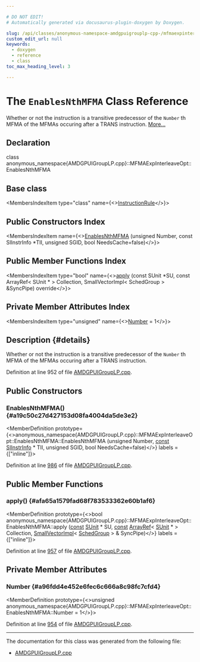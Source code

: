 ```yaml
---

# DO NOT EDIT!
# Automatically generated via docusaurus-plugin-doxygen by Doxygen.

slug: /api/classes/anonymous-namespace-amdgpuigrouplp-cpp-/mfmaexpinterleaveopt/enablesnthmfma
custom_edit_url: null
keywords:
  - doxygen
  - reference
  - class
toc_max_heading_level: 3

---
```





# The `EnablesNthMFMA` Class Reference

<DoxygenPage pluginConfig={pluginConfig}>

Whether or not the instruction is a transitive predecessor of the <code>Number</code> th MFMA of the MFMAs occuring after a TRANS instruction. <a href="#details">More...</a>

## Declaration

<CodeBlock>class anonymous_namespace{AMDGPUIGroupLP.cpp}::MFMAExpInterleaveOpt::EnablesNthMFMA</CodeBlock>

## Base class

<MembersIndex>

<MembersIndexItem
  type="class"
  name={<><a href="/docs/api/classes/anonymous-namespace-amdgpuigrouplp-cpp-/instructionrule">InstructionRule</a></>}>
</MembersIndexItem>

</MembersIndex>

## Public Constructors Index

<MembersIndex>

<MembersIndexItem
  name={<><a href="#a19c50c27d427153d08fa4004da5de3e2">EnablesNthMFMA</a> (unsigned Number, const SIInstrInfo &#42;TII, unsigned SGID, bool NeedsCache=false)</>}>
</MembersIndexItem>

</MembersIndex>

## Public Member Functions Index

<MembersIndex>

<MembersIndexItem
  type="bool"
  name={<><a href="#afa65a1579fad68f783533362e60b1af6">apply</a> (const SUnit &#42;SU, const ArrayRef&lt; SUnit &#42; &gt; Collection, SmallVectorImpl&lt; SchedGroup &gt; &amp;SyncPipe) override</>}>
</MembersIndexItem>

</MembersIndex>

## Private Member Attributes Index

<MembersIndex>

<MembersIndexItem
  type="unsigned"
  name={<><a href="#a96fdd4e452e6fec6c666a8c98fc7cfd4">Number</a> = 1</>}>
</MembersIndexItem>

</MembersIndex>

## Description {#details}

Whether or not the instruction is a transitive predecessor of the <code>Number</code> th MFMA of the MFMAs occuring after a TRANS instruction.

Definition at line 952 of file <a href="/docs/api/files/lib/lib/target/lib/target/amdgpu/amdgpuigrouplp-cpp">AMDGPUIGroupLP.cpp</a>.

<SectionDefinition>

## Public Constructors

### EnablesNthMFMA() {#a19c50c27d427153d08fa4004da5de3e2}

<MemberDefinition
  prototype={<>anonymous&#95;namespace&#123;AMDGPUIGroupLP.cpp&#125;::MFMAExpInterleaveOpt::EnablesNthMFMA::EnablesNthMFMA (unsigned Number, <a href="/docs/api/files/lib/lib/target/lib/target/aarch64/aarch64promoteconstant-cpp/#a90f8350fecae261c25be85d38b451bff">const</a> <a href="/docs/api/classes/llvm/siinstrinfo">SIInstrInfo</a> &#42; TII, unsigned SGID, bool NeedsCache=false)</>}
  labels = {["inline"]}>

Definition at line <a href="/docs/api/files/lib/lib/target/lib/target/amdgpu/amdgpuigrouplp-cpp/#l00986">986</a> of file <a href="/docs/api/files/lib/lib/target/lib/target/amdgpu/amdgpuigrouplp-cpp">AMDGPUIGroupLP.cpp</a>.
</MemberDefinition>

</SectionDefinition>

<SectionDefinition>

## Public Member Functions

### apply() {#afa65a1579fad68f783533362e60b1af6}

<MemberDefinition
  prototype={<>bool anonymous&#95;namespace&#123;AMDGPUIGroupLP.cpp&#125;::MFMAExpInterleaveOpt::EnablesNthMFMA::apply (<a href="/docs/api/files/lib/lib/target/lib/target/aarch64/aarch64promoteconstant-cpp/#a90f8350fecae261c25be85d38b451bff">const</a> <a href="/docs/api/classes/llvm/sunit">SUnit</a> &#42; SU, <a href="/docs/api/files/lib/lib/target/lib/target/aarch64/aarch64promoteconstant-cpp/#a90f8350fecae261c25be85d38b451bff">const</a> <a href="/docs/api/classes/llvm/arrayref">ArrayRef</a>&lt; <a href="/docs/api/classes/llvm/sunit">SUnit</a> &#42; &gt; Collection, <a href="/docs/api/classes/llvm/smallvectorimpl">SmallVectorImpl</a>&lt; <a href="/docs/api/classes/anonymous-namespace-amdgpuigrouplp-cpp-/schedgroup">SchedGroup</a> &gt; &amp; SyncPipe)</>}
  labels = {["inline"]}>

Definition at line <a href="/docs/api/files/lib/lib/target/lib/target/amdgpu/amdgpuigrouplp-cpp/#l00957">957</a> of file <a href="/docs/api/files/lib/lib/target/lib/target/amdgpu/amdgpuigrouplp-cpp">AMDGPUIGroupLP.cpp</a>.
</MemberDefinition>

</SectionDefinition>

<SectionDefinition>

## Private Member Attributes

### Number {#a96fdd4e452e6fec6c666a8c98fc7cfd4}

<MemberDefinition
  prototype={<>unsigned anonymous&#95;namespace&#123;AMDGPUIGroupLP.cpp&#125;::MFMAExpInterleaveOpt::EnablesNthMFMA::Number = 1</>}>

Definition at line <a href="/docs/api/files/lib/lib/target/lib/target/amdgpu/amdgpuigrouplp-cpp/#l00954">954</a> of file <a href="/docs/api/files/lib/lib/target/lib/target/amdgpu/amdgpuigrouplp-cpp">AMDGPUIGroupLP.cpp</a>.
</MemberDefinition>

</SectionDefinition>

<hr/>

The documentation for this class was generated from the following file:

<ul>
<li><a href="/docs/api/files/lib/lib/target/lib/target/amdgpu/amdgpuigrouplp-cpp">AMDGPUIGroupLP.cpp</a></li>
</ul>

</DoxygenPage>
